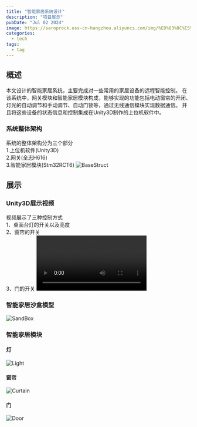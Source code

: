 ```yaml
---
title: "智能家居系统设计"
description: "项目展示"
pubDate: "Jul 02 2024"
image: https://saroprock.oss-cn-hangzhou.aliyuncs.com/img/%E8%83%8C%E5%8C%85%E9%97%AE%E9%A2%98.png
categories:
  - tech
tags:
  - tag
---
```

## 概述  
本文设计的智能家居系统，主要完成对一些常用的家居设备的远程智能控制。
在该系统中，网关模块和智能家居模块构成，能够实现的功能包括电动窗帘的开闭、灯光的自动调节和手动调节、自动门锁等，通过无线通信模块实现数据通信。
并且将这些设备的状态信息和控制集成在Unity3D制作的上位机软件中。
### 系统整体架构
系统的整体架构分为三个部分    
1.上位机软件(Unity3D)  
2.网关(全志H616)  
3.智能家居模块(Stm32RCT6)
![BaseStruct](/./SmartHome/Base.jpg)

## 展示
### Unity3D展示视频
视频展示了三种控制方式  
1、桌面台灯的开关以及亮度  
2、窗帘的开关  
3、门的开关
<video src="/./SmartHome/movie.mp4" controls></video>

### 智能家居沙盒模型
![SandBox](/./SmartHome/SandBoxModel.jpg)

### 智能家居模块
#### 灯
![Light](/./SmartHome/LightControl.jpg)
#### 窗帘
![Curtain](/./SmartHome/CurtainControl.jpg)
#### 门
![Door](/./SmartHome/DoorControl.jpg)